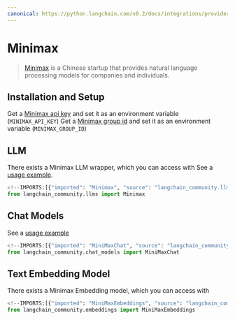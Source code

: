 ```yaml
---
canonical: https://python.langchain.com/v0.2/docs/integrations/providers/minimax/
---
```


# Minimax

> [Minimax](https://api.minimax.chat) is a Chinese startup that provides natural language processing models
for companies and individuals.

## Installation and Setup
Get a [Minimax api key](https://api.minimax.chat/user-center/basic-information/interface-key) and set it as an environment variable (`MINIMAX_API_KEY`)
Get a [Minimax group id](https://api.minimax.chat/user-center/basic-information) and set it as an environment variable (`MINIMAX_GROUP_ID`)

## LLM

There exists a Minimax LLM wrapper, which you can access with
See a [usage example](/docs/integrations/llms/minimax).

```python
<!--IMPORTS:[{"imported": "Minimax", "source": "langchain_community.llms", "docs": "https://api.python.langchain.com/en/latest/llms/langchain_community.llms.minimax.Minimax.html", "title": "Minimax"}]-->
from langchain_community.llms import Minimax
```

## Chat Models

See a [usage example](/docs/integrations/chat/minimax)

```python
<!--IMPORTS:[{"imported": "MiniMaxChat", "source": "langchain_community.chat_models", "docs": "https://api.python.langchain.com/en/latest/chat_models/langchain_community.chat_models.minimax.MiniMaxChat.html", "title": "Minimax"}]-->
from langchain_community.chat_models import MiniMaxChat
```

## Text Embedding Model

There exists a Minimax Embedding model, which you can access with
```python
<!--IMPORTS:[{"imported": "MiniMaxEmbeddings", "source": "langchain_community.embeddings", "docs": "https://api.python.langchain.com/en/latest/embeddings/langchain_community.embeddings.minimax.MiniMaxEmbeddings.html", "title": "Minimax"}]-->
from langchain_community.embeddings import MiniMaxEmbeddings
```